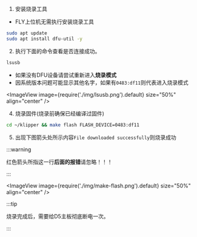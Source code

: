 

1. 安装烧录工具

* FLY上位机无需执行安装烧录工具

```bash
sudo apt update
sudo apt install dfu-util -y
```

2. 执行下面的命令查看是否连接成功。

```bash
lsusb
```

* 如果没有DFU设备请尝试重新进入**烧录模式**
* 因系统版本问题可能显示其他名字，如果有`0483:df11`则代表进入烧录模式

<ImageView image={require('./img/lsusb.png').default} size="50%" align="center" />

4. 烧录固件(烧录前确保已经编译过固件)

```bash
cd ~/klipper && make flash FLASH_DEVICE=0483:df11
```

5. 出现下图箭头处所示内容``File downloaded successfully``则烧录成功


:::warning

红色箭头所指这一行**后面的报错**请忽略！！！

:::

<ImageView image={require('./img/make-flash.png').default} size="50%" align="center" />

:::tip

烧录完成后，需要给D5主板彻底断电一次。

:::
